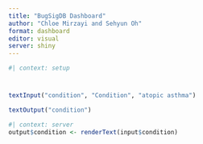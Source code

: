 ```yaml
---
title: "BugSigDB Dashboard"
author: "Chloe Mirzayi and Sehyun Oh"
format: dashboard
editor: visual
server: shiny
---
```


```r
#| context: setup

```
# {.toolbar}
```r
textInput("condition", "Condition", "atopic asthma")
```

```r
textOutput("condition")
```


```r
#| context: server
output$condition <- renderText(input$condition)
```

